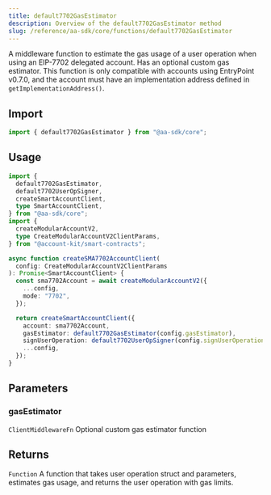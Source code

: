 ```yaml
---
title: default7702GasEstimator
description: Overview of the default7702GasEstimator method
slug: /reference/aa-sdk/core/functions/default7702GasEstimator
---
```



A middleware function to estimate the gas usage of a user operation when using an EIP-7702 delegated account. Has an optional custom gas estimator.
This function is only compatible with accounts using EntryPoint v0.7.0, and the account must have an implementation address defined in `getImplementationAddress()`.

## Import

```ts
import { default7702GasEstimator } from "@aa-sdk/core";
```

## Usage

```ts twoslash
import {
  default7702GasEstimator,
  default7702UserOpSigner,
  createSmartAccountClient,
  type SmartAccountClient,
} from "@aa-sdk/core";
import {
  createModularAccountV2,
  type CreateModularAccountV2ClientParams,
} from "@account-kit/smart-contracts";

async function createSMA7702AccountClient(
  config: CreateModularAccountV2ClientParams
): Promise<SmartAccountClient> {
  const sma7702Account = await createModularAccountV2({
    ...config,
    mode: "7702",
  });

  return createSmartAccountClient({
    account: sma7702Account,
    gasEstimator: default7702GasEstimator(config.gasEstimator),
    signUserOperation: default7702UserOpSigner(config.signUserOperation),
    ...config,
  });
}
```

## Parameters

### gasEstimator

`ClientMiddlewareFn`
Optional custom gas estimator function

## Returns

`Function`
A function that takes user operation struct and parameters, estimates gas usage, and returns the user operation with gas limits.
